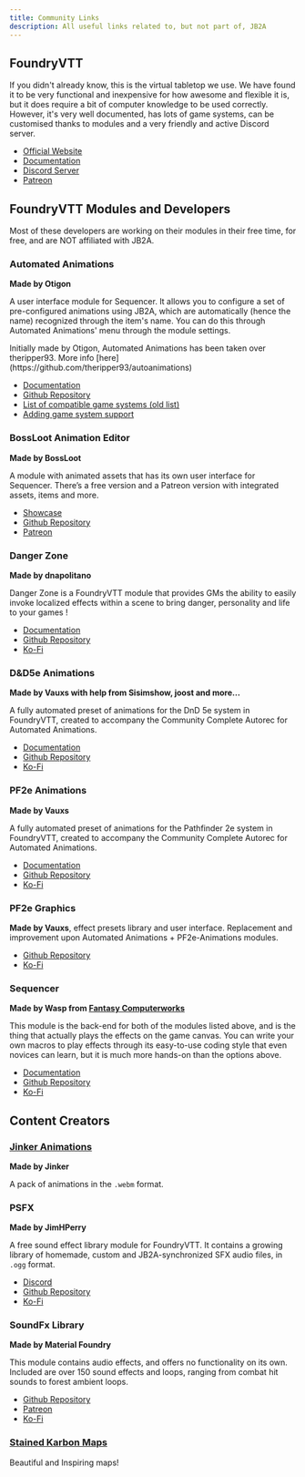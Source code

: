 ```yaml
---
title: Community Links
description: All useful links related to, but not part of, JB2A
---
```



## FoundryVTT

If you didn't already know, this is the virtual tabletop we use. We have found it to be very functional and inexpensive for how awesome and flexible it is, but it does require a bit of computer knowledge to be used correctly. However, it's very well documented, has lots of game systems, can be customised thanks to modules and a very friendly and active Discord server.

- <a href="https://foundryvtt.com" >Official Website</a>
- <a href="https://foundryvtt.com/kb/" >Documentation</a>
- <a href="https://discord.com/invite/foundryvtt" >Discord Server</a>
- <a href="https://www.patreon.com/foundryvtt" >Patreon</a>

## FoundryVTT Modules and Developers

<Aside type="danger" title="Keep in mind">
Most of these developers are working on their modules in their free time, for free, and are NOT affiliated with JB2A.
</Aside>  

### Automated Animations
**Made by Otigon**

A user interface module for Sequencer. It allows you to configure a set of pre-configured animations using JB2A, which are automatically (hence the name) recognized through the item's name. You can do this through Automated Animations' menu through the module settings.

<Aside type="caution" title="Important">
Initially made by Otigon, Automated Animations has been taken over theripper93. More info [here](https://github.com/theripper93/autoanimations)
</Aside>  

- <a href="https://wiki.theripper93.com/free/autoanimations" >Documentation</a>
- <a href="https://github.com/theripper93/autoanimations" >Github Repository</a>
- <a href="https://github.com/otigon/automated-jb2a-animations?tab=readme-ov-file#introduction" >List of compatible game systems (old list)</a>
- <a href="https://wiki.theripper93.com/free/autoanimations#adding-system-support" >Adding game system support</a>

### BossLoot Animation Editor
**Made by BossLoot**

 A module with animated assets that has its own user interface for Sequencer. There’s a free version and a Patreon version with integrated assets, items and more.
- <a href="https://github.com/boss-loot/boss-loot-assets-free?tab=readme-ov-file#showcase" >Showcase</a>
- <a href="https://github.com/boss-loot/boss-loot-assets-free" >Github Repository</a>
- <a href="https://www.patreon.com/bossloot" >Patreon</a>

### Danger Zone
**Made by dnapolitano**

Danger Zone is a FoundryVTT module that provides GMs the ability to easily invoke localized effects within a scene to bring danger, personality and life to your games !
- <a href="https://github.com/napolitanod/Danger-Zone/wiki" >Documentation</a>
- <a href="https://github.com/napolitanod/Danger-Zone" >Github Repository</a>
- <a href="https://ko-fi.com/napolitanod" >Ko-Fi</a>

### D&D5e Animations
**Made by Vauxs with help from Sisimshow, joost and more…** 

A fully automated preset of animations for the DnD 5e system in FoundryVTT, created to accompany the Community Complete Autorec for Automated Animations.
- <a href="https://github.com/MrVauxs/dnd5e-animations/wiki" >Documentation</a>
- <a href="https://github.com/MrVauxs/dnd5e-animations" >Github Repository</a>
- <a href="https://ko-fi.com/sisimshow" >Ko-Fi</a>

### PF2e Animations
**Made by Vauxs**

A fully automated preset of animations for the Pathfinder 2e system in FoundryVTT, created to accompany the Community Complete Autorec for Automated Animations.
- <a href="https://github.com/MrVauxs/dnd5e-animations/wiki" >Documentation</a>
- <a href="https://github.com/MrVauxs/pf2e-jb2a-macros" >Github Repository</a>
- <a href="https://ko-fi.com/mrvauxs" >Ko-Fi</a>

### PF2e Graphics
**Made by Vauxs**, effect presets library and user interface. Replacement and improvement upon Automated Animations + PF2e-Animations modules.
- <a href="https://github.com/MrVauxs/pf2e-graphics" >Github Repository</a>
- <a href="https://ko-fi.com/mrvauxs" >Ko-Fi</a>

### Sequencer
**Made by Wasp from [Fantasy Computerworks](https://fantasycomputer.works/)**

This module is the back-end for both of the modules listed above, and is the thing that actually plays the effects on the game canvas. You can write your own macros to play effects through its easy-to-use coding style that even novices can learn, but it is much more hands-on than the options above.

- <a href="https://fantasycomputer.works/FoundryVTT-Sequencer/" >Documentation</a>
- <a href="https://github.com/fantasycalendar/FoundryVTT-Sequencer" >Github Repository</a>
- <a href="https://ko-fi.com/fantasycomputerworks" >Ko-Fi</a>

## Content Creators

### <a href="https://www.patreon.com/jinker" >Jinker Animations</a>
**Made by Jinker**

A pack of animations in the `.webm` format.

### PSFX
**Made by JimHPerry**

A free sound effect library module for FoundryVTT. It contains a growing library of homemade, custom and JB2A-synchronized SFX audio files, in `.ogg` format.
- <a href="https://discord.gg/p5MBHt4Hkv" >Discord</a>
- <a href="https://github.com/JimHPerry/psfx" >Github Repository</a>
- <a href="https://ko-fi.com/perisfx" target="_blank">Ko-Fi</a>

### SoundFx Library
**Made by Material Foundry**

This module contains audio effects, and offers no functionality on its own. Included are over 150 sound effects and loops, ranging from combat hit sounds to forest ambient loops.

- <a href="https://github.com/MaterialFoundry/SoundFxLibrary" >Github Repository</a>
- <a href="https://www.patreon.com/MaterialFoundry" >Patreon</a>
- <a href="https://ko-fi.com/materialfoundry" >Ko-Fi</a>

### <a href="https://www.patreon.com/c/StainedKarbonMaps/posts" >Stained Karbon Maps</a>
Beautiful and Inspiring maps!




